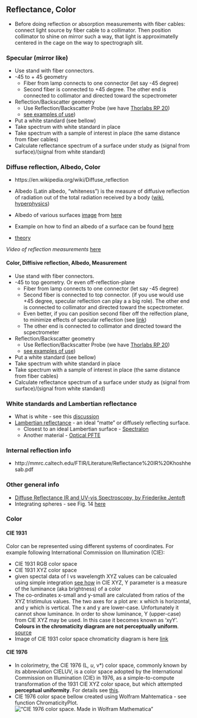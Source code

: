 ## Reflectance, Color

* Before doing reflection or absorption measurements with fiber cables: 
connect light source by fiber cable to a collimator. Then position collimator to shine on mirror such a way, that light is approximatelly centered in the cage on the way to spectrograph slit.

### Specular (mirror like)

* Use stand with fiber connectors. 
* -45 to + 45 geometry
    - Fiber from lamp connects to one connector (let say -45 degree)
    - Second fiber is connected to +45 degree. The other end is connected to collimator and directed toward the scpectrometer
* Reflection/Backscatter geometry
    - Use Reflection/Backscatter Probe (we have [Thorlabs RP 20](https://www.thorlabs.com/newgrouppage9.cfm?objectgroup_id=7794))
    - [see examples of use](https://www.thorlabs.com/newgrouppage9.cfm?objectgroup_id=7794))
* Put a white standard (see bellow)
* Take spectrum with white standard in place 
* Take spectrum with a sample of interest in place (the same distance from fiber cables)
* Calculate reflectance spectrum of a surface under study as (signal from surface)/(signal from white standard)

### Diffuse reflection, Albedo, Color

* https://en.wikipedia.org/wiki/Diffuse_reflection

* Albedo (Latin albedo, "whiteness") is the measure of diffusive reflection of radiation out of the total radiation received by a body ([wiki](https://en.wikipedia.org/wiki/Albedo), [hyperphysics](http://hyperphysics.phy-astr.gsu.edu/hbase/phyopt/albedo.html))

* Albedo of various surfaces [image](http://ieeexplore.ieee.org/mediastore/IEEE/content/media/5503869/8080325/8063403/saive1-2756068-large.gif) from [here](http://ieeexplore.ieee.org/document/8063403/figures)

* Example on how to find an albedo of a surface can be found [here](http://eprints.lancs.ac.uk/6736/1/inproc_326.pdf)

* [theory](http://nvlpubs.nist.gov/nistpubs/jres/80A/jresv80An4p567_A1b.pdf)

_Video of reflection measurements_ [here](https://www.spectroscopytv.com/perform-a-reflectance-spectroscopy-measurement/)

#### Color, Diffisive reflection, Albedo, Measurement

* Use stand with fiber connectors. 
* -45 to top geometry. Or even off-reflection-plane
    - Fiber from lamp connects to one connector (let say -45 degree)
    - Second fiber is connected to top connector. (if you use would use +45 degree, specular reflection can play a a big role). The other end is connected to collimator and directed toward the scpectrometer. 
    - Even better, if you can position second fiber off the relfection plane, to minimize effects of specular reflection (see [link](https://www.researchgate.net/file.PostFileLoader.html?id=57d5ac92f7b67e05927eb848&assetKey=AS%3A405210573885440%401473621138023))
    - The other end is connected to collimator and directed toward the scpectrometer
* Reflection/Backscatter geometry
    - Use Reflection/Backscatter Probe (we have [Thorlabs RP 20](https://www.thorlabs.com/newgrouppage9.cfm?objectgroup_id=7794))
    - [see examples of use](https://www.thorlabs.com/newgrouppage9.cfm?objectgroup_id=7794))
* Put a white standard (see bellow)
* Take spectrum with white standard in place 
* Take spectrum with a sample of interest in place (the same distance from fiber cables)
* Calculate reflectance spectrum of a surface under study as (signal from surface)/(signal from white standard)
    
### White standards and Lambertian reflectance

* What is white - see this [discussion](https://www.quora.com/Paper-is-white-because-it-reflects-all-light-and-mirrors-reflect-all-light-so-why-dont-they-look-the-same)
* [Lambertian reflectance](https://en.wikipedia.org/wiki/Lambertian_reflectance) - an ideal "matte" or diffusely reflecting surface. 
    - Closest to an ideal Lambertian surface - [Spectralon](https://en.wikipedia.org/wiki/Spectralon)
    - Another material - [Optical PFTE](https://www.google.com/url?sa=t&rct=j&q=&esrc=s&source=web&cd=2&cad=rja&uact=8&ved=0ahUKEwjS_rHbpqTZAhUBk1kKHbHLAy4QFghIMAE&url=https%3A%2F%2Fwww.berghof-fluoroplastics.com%2Ffileadmin%2FDateien-Einpflege%2FSeitenbaum%2FHome-Downloads%2FProdukte%2FPTFE-Produkte%2FOptisches%2520PTFE%2FBerghof_PTFE-Products_Optical-PTFE.pdf&usg=AOvVaw2De5nHstkNF2Fyq8akJizD)

### Internal reflection info

* http://mmrc.caltech.edu/FTIR/Literature/Reflectance%20IR%20Khoshhesab.pdf


### Other general info

* [Diffuse Reflectance IR and UV-vis Spectroscopy, by Friederike Jentoft](https://www.researchgate.net/file.PostFileLoader.html?id=57d5ac92f7b67e05927eb848&assetKey=AS%3A405210573885440%401473621138023)
* Integrating spheres - see Fig. 14 [here](http://mmrc.caltech.edu/FTIR/Literature/Reflectance%20IR%20Khoshhesab.pdf)


### Color

#### CIE 1931

Color can be represented using different systems of coordinates. For example following International Commission on Illumination (CIE):

  - CIE 1931 RGB color space
  - CIE 1931 XYZ color space
  - given spectal data of I vs wavelength XYZ values can be calcualed using simple integration [see how](https://en.wikipedia.org/wiki/CIE_1931_color_space#Computing_XYZ_From_Spectral_Data)
  in CIE XYZ, Y parameter is a measure of the luminance (aka brightness) of a color
  - The co-ordinates x-small and y-small are calculated from ratios of the XYZ tristimulus values.
The two axes for a plot are: x which is horizontal, and y which is vertical. The x and y are lower-case. Unfortunately it cannot show luminance. In order to show luminance, Y (upper-case) from CIE XYZ may be used. In this case it becomes known as  'xyY'. __Colours in the chromaticity diagram are not perceptually uniform__. [source](http://www.colourphil.co.uk/xyz_colour_space.shtml)
  - Image of CIE 1931 color space chromaticity diagram is here [link](https://en.wikipedia.org/wiki/CIE_1931_color_space#/media/File:CIE1931xy_blank.svg)
  

#### CIE 1976

  - In colorimetry, the CIE 1976 (L*, u*, v*) color space, commonly known by its abbreviation CIELUV, is a color space adopted by the International Commission on Illumination (CIE) in 1976, as a simple-to-compute transformation of the 1931 CIE XYZ color space, but which attempted __perceptual uniformity__. For details see [this](https://en.wikipedia.org/wiki/CIELUV). 
  - CIE 1976 color space bellow created using Wolfram Mahtematica - see function ChromaticityPlot.
!["CIE 1976 color space. Made in Wolfram Mathematica"](../spectral_image/Spectral Image made in Wolfram Mathematica.png)  


